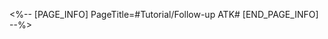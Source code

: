 <%-- [PAGE_INFO]
PageTitle=#Tutorial/Follow-up ATK#
[END_PAGE_INFO] --%>
{{Tutorial
|sort      = 221401
|title     = Follow-up ATK
|subtitle  = 
|type      = Battle
|about     = 
|image1    = Tutorial Follow-up ATK 1.png{{subst:void|<!--$UPLOAD:<<SpriteOutput/TutorialPic/TutorialPage_221401.png>-<Tutorial Follow-up ATK 1.png>-<Tutorial Files>>-->}}
|text1     = During combat, some characters will {{Color|h|nobold=1|automatically trigger}} an additional attack, known as {{Color|h|nobold=1|Follow-up ATK}}, when certain {{Color|h|nobold=1|conditions are met}}. Counters are also considered a type of Follow-up ATK.
}}